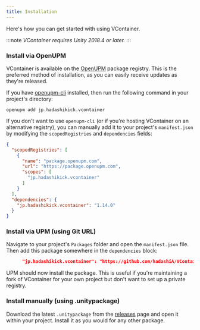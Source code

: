 ```yaml
---
title: Installation
---
```


Here's how you can get started with using VContainer.

:::note
*VContainer requires Unity 2018.4 or later.*
:::

### Install via OpenUPM

VContainer is available on the [OpenUPM](https://openupm.com/packages/jp.hadashikick.vcontainer) package registry. This is the preferred method of installation, as you can easily receive updates as they're released.

If you have [openupm-cli](https://github.com/openupm/openupm-cli) installed, then run the following command in your project's directory:

```
openupm add jp.hadashikick.vcontainer
```

If you don't want to use `openupm-cli` (or if you're hosting VContainer on an alternative registry), you can manually add it to your project's `manifest.json` by modifying the `scopedRegistries` and `dependencies` fields:

```json title="Packages/manifest.json"
{
  "scopedRegistries": [
    {
      "name": "package.openupm.com",
      "url": "https://package.openupm.com",
      "scopes": [
        "jp.hadashikick.vcontainer"
      ]
    }
  ],
  "dependencies": {
    "jp.hadashikick.vcontainer": "1.14.0"
  }
}
```

### Install via UPM (using Git URL)

Navigate to your project's `Packages` folder and open the `manifest.json` file. Then add this package somewhere in the `dependencies` block:

```json title="Packages/manifest.json"
      "jp.hadashikick.vcontainer": "https://github.com/hadashiA/VContainer.git?path=VContainer/Assets/VContainer#1.15.2",
```

UPM should now install the package. This is useful if you're maintaining a fork of VContainer for your own project but don't want to set up a private registry.

### Install manually (using .unitypackage)

Download the latest `.unitypackage` from the [releases](https://github.com/hadashiA/VContainer/releases) page and open it within your project. Install it as you would for any other package.
